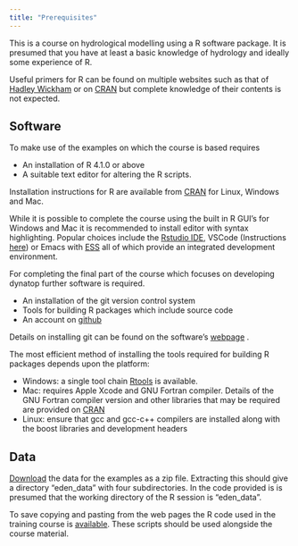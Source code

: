 ```yaml
---
title: "Prerequisites"
---
```


This is a course on hydrological modelling using a R software package.
It is presumed that you have at least a basic knowledge of hydrology and
ideally some experience of R.

Useful primers for R can be found on multiple websites such as that of
[Hadley Wickham](https://adv-r.hadley.nz/) or on
[CRAN](https://cran.r-project.org/doc/manuals/r-release/R-intro.pdf) but
complete knowledge of their contents is not expected.

## Software

To make use of the examples on which the course is based requires

- An installation of R 4.1.0 or above
- A suitable text editor for altering the R scripts.

Installation instructions for R are available from
[CRAN](https://cran.r-project.org/) for Linux, Windows and Mac.

While it is possible to complete the course using the built in R GUI's for
Windows and Mac it is recommended to install editor with syntax
highlighting. Popular choices include the [Rstudio
IDE](https://www.rstudio.com/products/rstudio/download/#download), VSCode
(Instructions
[here](https://www.r-bloggers.com/2021/01/setup-visual-studio-code-to-run-r-on-vscode-2021/))
or Emacs with [ESS](https://ess.r-project.org/index.php?Section=home) all of
which provide an integrated development environment.

For completing the final part of the course which focuses on developing
dynatop further software is required. 

- An installation of the git version control system
- Tools for building R packages which include source code
- An account on [github](https://github.com/)

Details on installing git can be found on the software's [webpage](https://git-scm.com/downloads)
.

The most efficient method of installing the tools required for building R
packages depends upon the platform:

- Windows: a single tool chain
 [Rtools](https://cran.r-project.org/bin/windows/Rtools/) is available.
- Mac: requires Apple Xcode and GNU Fortran compiler. Details of the GNU
  Fortran compiler version and other libraries that may be required are
  provided on [CRAN](https://mac.r-project.org/tools/)
- Linux: ensure that gcc and gcc-c++ compilers are installed along with the
  boost libraries and development headers

## Data

[Download](eden_data.zip) the data for the examples as a zip
file. Extracting this should give a directory "eden_data" with four
subdirectories. In the code provided is is presumed that the working directory
of the R session is "eden_data".

To save copying and pasting from the web pages the R code used in the
training course is [available](dynatop_training_rcode.zip). These scripts
should be used alongside the course material.
